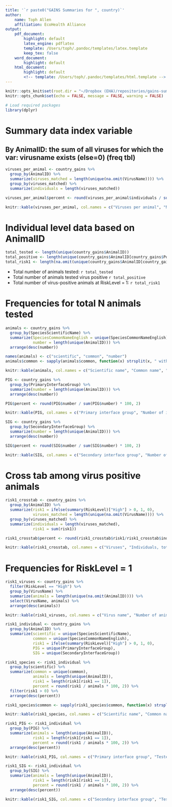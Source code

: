 ```yaml
---
title: '`r paste0("GAINS Summaries for ", country)`'
author:
    name: Toph Allen
    affiliation: EcoHealth Alliance
output:
    pdf_document:
        highlight: default
        latex_engine: pdflatex
        template: /Users/toph/.pandoc/templates/latex.template
        keep_tex: false
    word_document:
        highlight: default
    html_document:
        highlight: default
        <!-- template: /Users/toph/.pandoc/templates/html.template -->
---
```


```r
knitr::opts_knit$set(root.dir = "~/Dropbox (EHA)/repositories/gains-summary")
knitr::opts_chunk$set(echo = FALSE, message = FALSE, warning = FALSE)

# Load required packages
library(dplyr)
```



# Summary data index variable

## By AnimalID: the sum of all viruses for which the var: virusname exists (else=0) (freq tbl)

```r
viruses_per_animal <- country_gains %>%
  group_by(AnimalID) %>%
  summarize(viruses_matched = length(unique(na.omit(VirusName)))) %>%
  group_by(viruses_matched) %>%
  summarize(individuals = length(viruses_matched))

viruses_per_animal$percent <- round(viruses_per_animal$individuals / sum(viruses_per_animal$individuals) * 100, 2)

knitr::kable(viruses_per_animal, col.names = c("Viruses per animal", "Number of animals", "Percentage"), caption = "Individual animals by sum of viruses")
```

# Individual level data based on AnimalID

```r
total_tested <- length(unique(country_gains$AnimalID))
total_positive <- length(unique(country_gains$AnimalID[country_gains$Positive > 0]))
total_risk1 <- length(na.omit(unique(country_gains$AnimalID[country_gains$RiskLevel == "High"])))
```

- Total number of animals tested: `r total_tested`
- Total number of animals tested virus positive `r total_positive`
- Total number of virus-positive animals at RiskLevel = 1: `r total_risk1`

# Frequencies for total N animals tested

```r
animals <- country_gains %>%
  group_by(SpeciesScientificName) %>%
  summarize(SpeciesCommonNameEnglish = unique(SpeciesCommonNameEnglish),
            number = length(unique(AnimalID))) %>%
  arrange(desc(number))

names(animals) <- c("scientific", "common", "number")
animals$common <- sapply(animals$common, function(x) strsplit(x, " within")[[1]][1])

knitr::kable(animals, col.names = c("Scientific name", "Common name", "Number tested"), caption = "Number of individuals tested per animal species")
```

```r
PIG <- country_gains %>%
  group_by(PrimaryInterfaceGroup) %>%
  summarize(number = length(unique(AnimalID))) %>%
  arrange(desc(number))

PIG$percent <- round(PIG$number / sum(PIG$number) * 100, 2)

knitr::kable(PIG, col.names = c("Primary interface group", "Number of individuals", "Percentage"), caption = "Number of individuals tested per primary interface group")
```

```r
SIG <- country_gains %>%
  group_by(SecondaryInterfaceGroup) %>%
  summarize(number = length(unique(AnimalID))) %>%
  arrange(desc(number))

SIG$percent <- round(SIG$number / sum(SIG$number) * 100, 2)

knitr::kable(SIG, col.names = c("Secondary interface group", "Number of individuals", "Percentage"), caption = "Number of individuals tested per secondary interface group")
```

# Cross tab among virus positive animals

```r
risk1_crosstab <- country_gains %>%
  group_by(AnimalID) %>%
  summarize(risk1 = ifelse(summary(RiskLevel)["High"] > 0, 1, 0),
            viruses_matched = length(unique(na.omit(VirusName)))) %>%
  group_by(viruses_matched) %>%
  summarize(individuals = length(viruses_matched),
            risk1 = sum(risk1))

risk1_crosstab$percent <- round(risk1_crosstab$risk1/risk1_crosstab$individuals * 100, 2)

knitr::kable(risk1_crosstab, col.names = c("Viruses", "Individuals, total", "Individuals, 'high risk'", "'High risk' individuals / all"), caption = "Cross tabs of number of viruses in individuals by presence of risk level 1 virus")
```

<!-- ```{r, include = FALSE} Omit fisher test for now.
riskfisher <- risk1_crosstab[, 2:3]
riskfisher$other = riskfisher$individuals - riskfisher$risk1
riskfisher$individuals <- NULL
riskfishtest <- fisher.test(riskfisher, simulate.p.value = TRUE)
Just out of interest, I ran Fisher's exact test on the data. The p-value was  (riskfishtest$p.value). # This goes outside
``` -->

# Frequencies for RiskLevel = 1

```r
risk1_viruses <- country_gains %>%
  filter(RiskLevel == "High") %>%
  group_by(VirusName) %>%
  summarize(animals = length(unique(na.omit(AnimalID)))) %>%
  select(VirusName, animals) %>%
  arrange(desc(animals))

knitr::kable(risk1_viruses, col.names = c("Virus name", "Number of animals"), caption = "'High risk' viruses")
```

```r
risk1_individual <- country_gains %>%
  group_by(AnimalID) %>%
  summarize(scientific = unique(SpeciesScientificName),
            common = unique(SpeciesCommonNameEnglish),
            risk1 = ifelse(summary(RiskLevel)["High"] > 0, 1, 0),
            PIG = unique(PrimaryInterfaceGroup),
            SIG = unique(SecondaryInterfaceGroup))

risk1_species <- risk1_individual %>%
  group_by(scientific) %>%
  summarize(common = unique(common),
            animals = length(unique(AnimalID)),
            risk1 = length(risk1[risk1 == 1]),
            percent = round(risk1 / animals * 100, 2)) %>%
  filter(risk1 > 0) %>%
  arrange(desc(percent))

risk1_species$common <- sapply(risk1_species$common, function(x) strsplit(x, " within")[[1]][1])

knitr::kable(risk1_species, col.names = c("Scientific name", "Common name", "Tested", "'High risk'", "%"), caption = "Number of animals with 'high risk' viruses per species")
```

```r
risk1_PIG <- risk1_individual %>%
  group_by(PIG) %>%
  summarize(animals = length(unique(AnimalID)),
            risk1 = length(risk1[risk1 == 1]),
            percent = round(risk1 / animals * 100, 2)) %>%
  arrange(desc(percent))

knitr::kable(risk1_PIG, col.names = c("Primary interface group", "Tested", "'High risk'", "%"), caption = "Number of animals with 'high risk' viruses per primary interface group")
```

```r
risk1_SIG <- risk1_individual %>%
  group_by(SIG) %>%
  summarize(animals = length(unique(AnimalID)),
            risk1 = length(risk1[risk1 == 1]),
            percent = round(risk1 / animals * 100, 2)) %>%
  arrange(desc(percent))

knitr::kable(risk1_SIG, col.names = c("Secondary interface group", "Tested", "'High risk'", "%"), caption = "Number of animals with 'high risk' viruses per secondary interface group")
```
